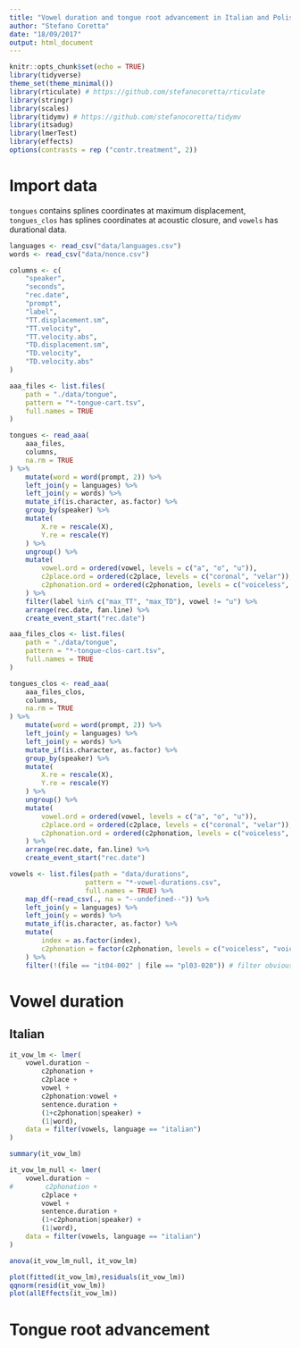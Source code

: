 ```yaml
---
title: "Vowel duration and tongue root advancement in Italian and Polish"
author: "Stefano Coretta"
date: "18/09/2017"
output: html_document
---
```


```r
knitr::opts_chunk$set(echo = TRUE)
library(tidyverse)
theme_set(theme_minimal())
library(rticulate) # https://github.com/stefanocoretta/rticulate
library(stringr)
library(scales)
library(tidymv) # https://github.com/stefanocoretta/tidymv
library(itsadug)
library(lmerTest)
library(effects)
options(contrasts = rep ("contr.treatment", 2))
```

# Import data

`tongues` contains splines coordinates at maximum displacement, `tongues_clos` has splines coordinates at acoustic closure, and `vowels` has durational data.

```r
languages <- read_csv("data/languages.csv")
words <- read_csv("data/nonce.csv")

columns <- c(
    "speaker",
    "seconds",
    "rec.date",
    "prompt",
    "label",
    "TT.displacement.sm",
    "TT.velocity",
    "TT.velocity.abs",
    "TD.displacement.sm",
    "TD.velocity",
    "TD.velocity.abs"
)

aaa_files <- list.files(
    path = "./data/tongue",
    pattern = "*-tongue-cart.tsv",
    full.names = TRUE
)

tongues <- read_aaa(
    aaa_files,
    columns, 
    na.rm = TRUE
) %>%
    mutate(word = word(prompt, 2)) %>%
    left_join(y = languages) %>%
    left_join(y = words) %>%
    mutate_if(is.character, as.factor) %>%
    group_by(speaker) %>%
    mutate(
        X.re = rescale(X),
        Y.re = rescale(Y)
    ) %>%
    ungroup() %>%
    mutate(
        vowel.ord = ordered(vowel, levels = c("a", "o", "u")),
        c2place.ord = ordered(c2place, levels = c("coronal", "velar")),
        c2phonation.ord = ordered(c2phonation, levels = c("voiceless", "voiced"))
    ) %>%
    filter(label %in% c("max_TT", "max_TD"), vowel != "u") %>%
    arrange(rec.date, fan.line) %>%
    create_event_start("rec.date")

aaa_files_clos <- list.files(
    path = "./data/tongue",
    pattern = "*-tongue-clos-cart.tsv",
    full.names = TRUE
)

tongues_clos <- read_aaa(
    aaa_files_clos,
    columns, 
    na.rm = TRUE
) %>%
    mutate(word = word(prompt, 2)) %>%
    left_join(y = languages) %>%
    left_join(y = words) %>%
    mutate_if(is.character, as.factor) %>%
    group_by(speaker) %>%
    mutate(
        X.re = rescale(X),
        Y.re = rescale(Y)
    ) %>%
    ungroup() %>%
    mutate(
        vowel.ord = ordered(vowel, levels = c("a", "o", "u")),
        c2place.ord = ordered(c2place, levels = c("coronal", "velar")),
        c2phonation.ord = ordered(c2phonation, levels = c("voiceless", "voiced"))
    ) %>%
    arrange(rec.date, fan.line) %>%
    create_event_start("rec.date")

vowels <- list.files(path = "data/durations",
                   pattern = "*-vowel-durations.csv",
                   full.names = TRUE) %>%
    map_df(~read_csv(., na = "--undefined--")) %>%
    left_join(y = languages) %>%
    left_join(y = words) %>%
    mutate_if(is.character, as.factor) %>%
    mutate(
        index = as.factor(index),
        c2phonation = factor(c2phonation, levels = c("voiceless", "voiced"))
    ) %>%
    filter(!(file == "it04-002" | file == "pl03-020")) # filter obvious outliers
```

# Vowel duration

## Italian

```r
it_vow_lm <- lmer(
    vowel.duration ~
        c2phonation +
        c2place +
        vowel +
        c2phonation:vowel +
        sentence.duration +
        (1+c2phonation|speaker) +
        (1|word),
    data = filter(vowels, language == "italian")
)

summary(it_vow_lm)

it_vow_lm_null <- lmer(
    vowel.duration ~
#        c2phonation +
        c2place +
        vowel +
        sentence.duration +
        (1+c2phonation|speaker) +
        (1|word),
    data = filter(vowels, language == "italian")
)

anova(it_vow_lm_null, it_vow_lm)
```

```r
plot(fitted(it_vow_lm),residuals(it_vow_lm))
qqnorm(resid(it_vow_lm))
plot(allEffects(it_vow_lm))
```


# Tongue root advancement

